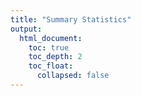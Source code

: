 ```yaml
---
title: "Summary Statistics"
output:
  html_document:
    toc: true
    toc_depth: 2
    toc_float:
      collapsed: false
---
```


<!--
image dir /images/data_analysis/summary_statistics
-->
